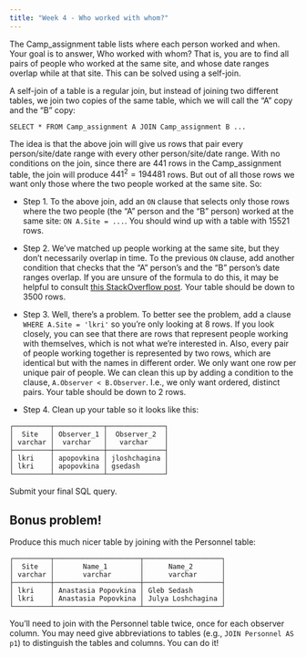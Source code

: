 ```yaml
---
title: "Week 4 - Who worked with whom?"
---
```


The Camp_assignment table lists where each person worked and when. Your goal is to answer, Who worked with whom? That is, you are to find all pairs of people who worked at the same site, and whose date ranges overlap while at that site. This can be solved using a self-join.

A self-join of a table is a regular join, but instead of joining two different tables, we join two copies of the same table, which we will call the "A" copy and the "B" copy:

```         
SELECT * FROM Camp_assignment A JOIN Camp_assignment B ...
```

The idea is that the above join will give us rows that pair every person/site/date range with every other person/site/date range. With no conditions on the join, since there are $441$ rows in the Camp_assignment table, the join will produce $441^2 = 194481$ rows. But out of all those rows we want only those where the two people worked at the same site. So:

-   Step 1. To the above join, add an `ON` clause that selects only those rows where the two people (the "A" person and the "B" person) worked at the same site: `ON A.Site = ...`. You should wind up with a table with $15521$ rows.

-   Step 2. We've matched up people working at the same site, but they don't necessarily overlap in time. To the previous `ON` clause, add another condition that checks that the "A" person's and the "B" person's date ranges overlap. If you are unsure of the formula to do this, it may be helpful to consult [this StackOverflow post](https://stackoverflow.com/questions/325933/determine-whether-two-date-ranges-overlap/325964). Your table should be down to $3500$ rows.

-   Step 3. Well, there's a problem. To better see the problem, add a clause `WHERE A.Site = 'lkri'` so you're only looking at $8$ rows. If you look closely, you can see that there are rows that represent people working with themselves, which is not what we're interested in. Also, every pair of people working together is represented by two rows, which are identical but with the names in different order. We only want one row per unique pair of people. We can clean this up by adding a condition to the clause, `A.Observer < B.Observer`. I.e., we only want ordered, distinct pairs. Your table should be down to $2$ rows.

-   Step 4. Clean up your table so it looks like this:

```         
┌─────────┬────────────┬──────────────┐
│  Site   │ Observer_1 │  Observer_2  │
│ varchar │  varchar   │   varchar    │
├─────────┼────────────┼──────────────┤
│ lkri    │ apopovkina │ jloshchagina │
│ lkri    │ apopovkina │ gsedash      │
└─────────┴────────────┴──────────────┘
```

Submit your final SQL query.

## Bonus problem!

Produce this much nicer table by joining with the Personnel table:

```         
┌─────────┬─────────────────────┬───────────────────┐
│  Site   │       Name_1        │      Name_2       │
│ varchar │       varchar       │      varchar      │
├─────────┼─────────────────────┼───────────────────┤
│ lkri    │ Anastasia Popovkina │ Gleb Sedash       │
│ lkri    │ Anastasia Popovkina │ Julya Loshchagina │
└─────────┴─────────────────────┴───────────────────┘
```

You'll need to join with the Personnel table twice, once for each observer column. You may need give abbreviations to tables (e.g., `JOIN Personnel AS p1`) to distinguish the tables and columns. You can do it!
